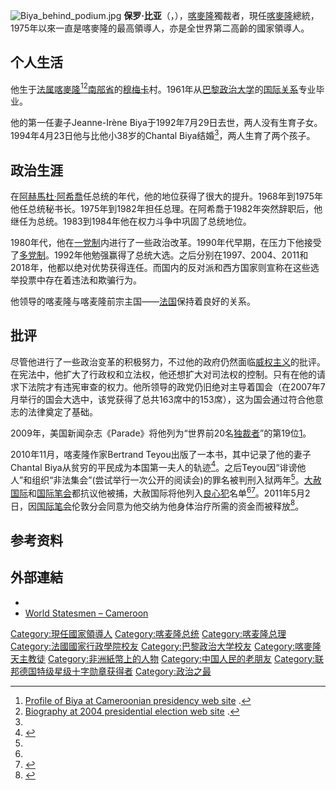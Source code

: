 {{Infobox Officeholder
|name          = Paul Biya
|image         = Paul Biya 2014.png
|caption       = 
|office        = [[喀麥隆總統|喀麥隆總統]]
|primeminister = [[貝洛·布巴·邁加里|貝洛·布巴·邁加里]]<br>[[呂克·阿揚|呂克·阿揚]]<br>[[薩杜·哈亞圖|薩杜·哈亞圖]]<br>[[西蒙·阿西迪·阿舒|西蒙·阿西迪·阿舒]]<br>[[彼得·馬法尼·穆松格|彼得·馬法尼·穆松格]]<br>[[艾弗雷姆·伊诺尼|艾弗雷姆·伊诺尼]]<br>[[菲利蒙·杨|菲利蒙·杨]]
|term_start    = 1982年11月6日
|term_end      = 
|predecessor   = [[阿赫馬杜·阿希喬|阿赫馬杜·阿希喬]]
|successor     = 
|office2       = [[喀麥隆總理|喀麥隆總理]]
|president2    = [[阿赫馬杜·阿希喬|阿赫馬杜·阿希喬]]
|term_start2   = 1975年6月30日
|term_end2     = 1982年11月6日
|predecessor2  = [[西蒙·皮埃爾·瓊吉|西蒙·皮埃爾·瓊吉]]<small>（东喀麥隆）</small><br>[[薩洛蒙·坦登·穆納|薩洛蒙·坦登·穆納]]<small>（西喀麥隆）</small>
|successor2    = [[貝洛·布巴·邁加里|貝洛·布巴·邁加里]]
|birth_date    = {{birth date and age|1933|2|13|df=y}}
|birth_place   = [[喀麦隆殖民地|喀麦隆殖民地]]，Mvomeka'a<br><small>（今[[喀麦隆|喀麦隆]]）</small>
|death_date    = 
|death_place   = 
|party         = {{link-en|喀麦隆人民民主运动|Cameroon People's Democratic Movement}}（Cameroon People's Democratic Movement）
|spouse        = Jeanne-Irène Biya <small>（1992以前）</small><br>Chantal Vigouroux <small>（1994–现在）</small>
|alma_mater    = [[国家行政学院_(法国)|国家行政学院 (法国)]]<br>[[巴黎政治大学|巴黎政治大学]]
|religion      = [[罗马天主教|罗马天主教]]<ref>{{Cite web |url=http://www.time.com/time/printout/0,8816,1074754,00.html |title=Religion: Strengthening Spiritual Ties – Printout – TIME<!-- Bot generated title --> |access-date=2011-11-06 |archive-date=2012-09-13 |archive-url=https://archive.today/20120913142136/http://www.time.com/time/printout/0,8816,1074754,00.html }}</ref>
|signature     = Signature_of_Paul_Biya.png
}}
[[File:Biya_behind_podium.jpg|thumb]]
'''保罗·比亚'''（{{lang-en|Paul Biya}}，{{bd|1933年|2月13日|catIdx=Biya}}），[[喀麥隆|喀麥隆]]獨裁者，現任[[喀麥隆|喀麥隆]]總統，1975年以來一直是喀麥隆的最高領導人，亦是全世界第二高齡的國家領導人。

== 个人生活 ==
他生于[[喀麦隆殖民地|法属喀麥隆]]<ref name=Pres>[http://www.prc.cm/index_fr.php?link=6 Profile of Biya at Cameroonian presidency web site] {{Wayback|url=http://www.prc.cm/index_fr.php?link=6 |date=20130615101427 }} {{fr icon}}.</ref><ref name=Elect>[http://www.presidential2004.gov.cm/candidats.php?id_cand=10&module=bio&lang=en Biography at 2004 presidential election web site] {{Wayback|url=http://www.presidential2004.gov.cm/candidats.php?id_cand=10&module=bio&lang=en |date=20070930015452 }}.</ref>[[南部省_(喀麦隆)|南部省]]的[[穆梅卡|穆梅卡]]村。1961年从[[巴黎政治大学|巴黎政治大学]]的[[国际关系|国际关系]]专业毕业。

他的第一任妻子Jeanne-Irène Biya于1992年7月29日去世，两人没有生育子女。1994年4月23日他与比他小38岁的Chantal Biya结婚<ref name=Elect/>，两人生育了两个孩子。

== 政治生涯 ==
在[[阿赫馬杜·阿希喬|阿赫馬杜·阿希喬]]任总统的年代，他的地位获得了很大的提升。1968年到1975年他任总统秘书长。1975年到1982年担任总理。在阿希喬于1982年突然辞职后，他继任为总统。1983到1984年他在权力斗争中巩固了总统地位。

1980年代，他在[[一党制|一党制]]内进行了一些政治改革。1990年代早期，在压力下他接受了[[多党制|多党制]]。1992年他勉强赢得了总统大选。之后分别在1997、2004、2011和2018年，他都以绝对优势获得连任。而国内的反对派和西方国家则宣称在这些选举投票中存在着违法和欺骗行为。

他领导的喀麦隆与喀麦隆前宗主国——[[法国|法国]]保持着良好的关系。

== 批评 ==
尽管他进行了一些政治变革的积极努力，不过他的政府仍然面临[[威权主义|威权主义]]的批评。在宪法中，他扩大了行政权和立法权，他还想扩大对司法权的控制。只有在他的请求下法院才有违宪审查的权力。他所领导的政党{{link-en|喀麦隆人民民主运动|Cameroon People's Democratic Movement}}仍旧绝对主导着国会（在2007年7月举行的国会大选中，该党获得了总共163席中的153席），这为国会通过符合他意志的法律奠定了基础。

2009年，美国新闻杂志《Parade》将他列为“世界前20名[[独裁者|独裁者]]”的第19位[http://www.parade.com/dictators/]{{Wayback|url=http://www.parade.com/dictators/ |date=20111024235408 }}。

2010年11月，喀麦隆作家Bertrand Teyou出版了一本书，其中记录了他的妻子Chantal Biya从贫穷的平民成为本国第一夫人的轨迹<ref name="PEN">{{cite web |url=http://www.penusa.org/ran-1211 |title=CAMEROON: Author jailed for insulting President's wife |author= |date=25 March 2011 |work= |publisher=[[International_PEN|International PEN]] |accessdate=21 April 2011 |deadurl=yes |archiveurl=https://web.archive.org/web/20110423083633/http://penusa.org/ran-1211 |archivedate=2011年4月23日 }}</ref>。之后Teyou因“诽谤他人”和组织“非法集会”(尝试举行一次公开的阅读会)的罪名被判刑入狱两年<ref name="PEN" />。[[大赦国际|大赦国际]]和[[国际笔会|国际笔会]]都抗议他被捕，大赦国际将他列入[[良心犯|良心犯]]名单<ref name="PEN" /><ref name="AI">{{cite web |url=https://www.amnesty.org/en/library/asset/AFR17/001/2011/en/6ae34dfc-7e9b-4367-8a1a-47e856c42e35/afr170012011en.pdf |title=Urgent Action:CAMEROONIAN WRITER HELD IN HARSH CONDITIONS |author= |date=12 April 2011 |work= |publisher=[[Amnesty_International|Amnesty International]] |accessdate=21 April 2011 |deadurl=yes |archiveurl=https://web.archive.org/web/20140110011941/http://www.amnesty.org/en/library/asset/AFR17/001/2011/en/6ae34dfc-7e9b-4367-8a1a-47e856c42e35/afr170012011en.pdf |archivedate=2014年1月10日 }}</ref>。2011年5月2日，因[[国际笔会|国际笔会]]伦敦分会同意为他交纳为他身体治疗所需的资金而被释放<ref>{{cite web |url=http://www.camerpress.net/index.php?option=com_content&view=article&id=543:cameroun-lecrivain-bertrand-teyou-sort-de-prison&catid=67:politique&Itemid=66 |title=Cameroun: L'écrivain Bertrand Teyou Sort De Prison |author= |date=2 May 2011 |work= |publisher=camerpress.net |accessdate=5 May 2011 |archive-url=https://web.archive.org/web/20111201013830/http://www.camerpress.net/index.php?option=com_content&view=article&id=543:cameroun-lecrivain-bertrand-teyou-sort-de-prison&catid=67:politique&Itemid=66 |archive-date=2011-12-01 |dead-url=yes }}</ref>。

== 参考资料 ==
{{reflist}}

==外部連結==
{{Commons|Paul Biya}}
*{{Official website|https://www.prc.cm/en/}}
*[http://www.worldstatesmen.org/Cameroon.html World Statesmen – Cameroon] {{WebCite|url=https://www.webcitation.org/65PGrWZgq?url=http://www.worldstatesmen.org/Cameroon.html |date=20120212220241 |dateformat=iso }}

{{start box}}
{{succession box|首任|[[迈加里·贝洛·布巴|迈加里·贝洛·布巴]]|[[喀麦隆总理|喀麦隆总理]]|1975年-1982年}}
{{succession box|[[阿赫馬杜·阿希喬|阿赫馬杜·阿希喬]]|现任|[[喀麦隆总统|喀麦隆总统]]|1982年至今}}
{{end box}}
{{喀麥隆總統}}
{{英联邦政府首脑}}
{{Authority control}}

{{DEFAULTSORT:Biya, Paul}}
[[Category:現任國家領導人|Category:現任國家領導人]]
[[Category:喀麦隆总统|Category:喀麦隆总统]]
[[Category:喀麦隆总理|Category:喀麦隆总理]]
[[Category:法國國家行政學院校友|Category:法國國家行政學院校友]]
[[Category:巴黎政治大学校友|Category:巴黎政治大学校友]]
[[Category:喀麥隆天主教徒|Category:喀麥隆天主教徒]]
[[Category:非洲紙幣上的人物|Category:非洲紙幣上的人物]]
[[Category:中国人民的老朋友|Category:中国人民的老朋友]]
[[Category:联邦德国特级星级十字勋章获得者|Category:联邦德国特级星级十字勋章获得者]]
[[Category:政治之最|Category:政治之最]]